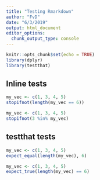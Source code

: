 ```yaml
---
title: "Testing Rmarkdown"
author: "FvD"
date: "6/3/2019"
output: html_document
editor_options: 
  chunk_output_type: console
---
```



```r
knitr::opts_chunk$set(echo = TRUE)
library(dplyr)
library(testthat)
```

## Inline tests

```r
my_vec <- c(1, 3, 4, 5)
stopifnot(length(my_vec == 6))
```


```r
my_vec <- c(1, 3, 4, 5)
stopifnot(3 %in% my_vec)
```

## testthat tests


```r
my_vec <- c(1, 3, 4, 5)
expect_equal(length(my_vec), 6)
```

```r
my_vec <- c(1, 3, 4, 5)
expect_true(length(my_vec) == 6)
```

